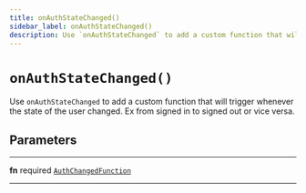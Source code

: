 ```yaml
---
title: onAuthStateChanged()
sidebar_label: onAuthStateChanged()
description: Use `onAuthStateChanged` to add a custom function that will trigger whenever the state of the user changed. Ex from signed in to signed out or vice versa.
---
```


# `onAuthStateChanged()`

Use `onAuthStateChanged` to add a custom function that will trigger
whenever the state of the user changed. Ex from signed in to signed out or
vice versa.

## Parameters

---

**fn** <span className="optional-status">required</span> [`AuthChangedFunction`](/reference/javascript/auth/types/auth-changed-function)

---
